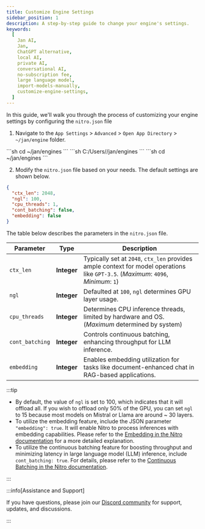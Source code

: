 ```yaml
---
title: Customize Engine Settings
sidebar_position: 1
description: A step-by-step guide to change your engine's settings.
keywords:
  [
    Jan AI,
    Jan,
    ChatGPT alternative,
    local AI,
    private AI,
    conversational AI,
    no-subscription fee,
    large language model,
    import-models-manually,
    customize-engine-settings,
  ]
---
```


<head>
    <title>Customize Engine Settings</title>
    <meta name="description" content="A step-by-step guide to change your engine's settings. Learn how to modify the nitro.json file to customize parameters such as ctx_len, ngl, cpu_threads, cont_batching, and embedding to optimize the performance of your Jan AI."/>
    <meta name="keywords" content="Jan AI, Jan, ChatGPT alternative, local AI, private AI, conversational AI, no-subscription fee, large language model, import-models-manually, customize-engine-settings"/>
    <meta property="og:title" content="Customize Engine Settings"/>
    <meta property="og:description" content="A step-by-step guide to change your engine's settings. Learn how to modify the nitro.json file to customize parameters such as ctx_len, ngl, cpu_threads, cont_batching, and embedding to optimize the performance of your Jan AI."/>
    <meta property="og:url" content="https://yourwebsite.com/guides/customize-engine-settings"/>
    <meta name="twitter:card" content="summary"/>
    <meta name="twitter:title" content="Customize Engine Settings"/>
    <meta name="twitter:description" content="A step-by-step guide to change your engine's settings. Learn how to modify the nitro.json file to customize parameters such as ctx_len, ngl, cpu_threads, cont_batching, and embedding to optimize the performance of your Jan AI."/>
</head>



In this guide, we'll walk you through the process of customizing your engine settings by configuring the `nitro.json` file

1. Navigate to the `App Settings` > `Advanced` > `Open App Directory` > `~/jan/engine` folder.

<Tabs>
    <TabItem value="mac" label="MacOS" default>
        ```sh
        cd ~/jan/engines
        ```
    </TabItem>
    <TabItem value="windows" label="Windows" default>
        ```sh
        C:/Users/<your_user_name>/jan/engines
        ```
    </TabItem>
    <TabItem value="linux" label="Linux" default>
        ```sh
        cd ~/jan/engines
        ```
    </TabItem>
</Tabs>

2. Modify the `nitro.json` file based on your needs. The default settings are shown below.

```json title="~/jan/engines/nitro.json"
{
  "ctx_len": 2048,
  "ngl": 100,
  "cpu_threads": 1,
  "cont_batching": false,
  "embedding": false
}
```

The table below describes the parameters in the `nitro.json` file.

| Parameter | Type | Description |
| --------- | ---- | ----------- |
| `ctx_len` | **Integer** | Typically set at `2048`, `ctx_len` provides ample context for model operations like `GPT-3.5`. (*Maximum*: `4096`, *Minimum*: `1`) |
| `ngl` | **Integer** | Defaulted at `100`, `ngl` determines GPU layer usage. |
| `cpu_threads` | **Integer** | Determines CPU inference threads, limited by hardware and OS. (*Maximum* determined by system) |
| `cont_batching` | **Integer** | Controls continuous batching, enhancing throughput for LLM inference. |
| `embedding` | **Integer** | Enables embedding utilization for tasks like document-enhanced chat in RAG-based applications. |

:::tip
 - By default, the value of `ngl` is set to 100, which indicates that it will offload all. If you wish to offload only 50% of the GPU, you can set `ngl` to 15 because most models on Mistral or Llama are around ~ 30 layers.
 - To utilize the embedding feature, include the JSON parameter `"embedding": true`. It will enable Nitro to process inferences with embedding capabilities. Please refer to the [Embedding in the Nitro documentation](https://nitro.jan.ai/features/embed) for a more detailed explanation.
 - To utilize the continuous batching feature for boosting throughput and minimizing latency in large language model (LLM) inference, include `cont_batching: true`. For details, please refer to the [Continuous Batching in the Nitro documentation](https://nitro.jan.ai/features/cont-batch).

:::

:::info[Assistance and Support]

If you have questions, please join our [Discord community](https://discord.gg/Dt7MxDyNNZ) for support, updates, and discussions.

:::